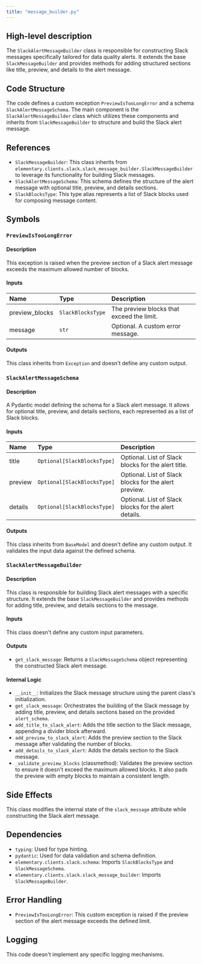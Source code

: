 ```yaml
---
title: "message_builder.py"
---
```


## High-level description
The `SlackAlertMessageBuilder` class is responsible for constructing Slack messages specifically tailored for data quality alerts. It extends the base `SlackMessageBuilder` and provides methods for adding structured sections like title, preview, and details to the alert message.

## Code Structure
The code defines a custom exception `PreviewIsTooLongError` and a schema `SlackAlertMessageSchema`. The main component is the `SlackAlertMessageBuilder` class which utilizes these components and inherits from `SlackMessageBuilder` to structure and build the Slack alert message.

## References
- `SlackMessageBuilder`: This class inherits from `elementary.clients.slack.slack_message_builder.SlackMessageBuilder` to leverage its functionality for building Slack messages.
- `SlackAlertMessageSchema`: This schema defines the structure of the alert message with optional title, preview, and details sections.
- `SlackBlocksType`: This type alias represents a list of Slack blocks used for composing message content.

## Symbols

### `PreviewIsTooLongError`
#### Description
This exception is raised when the preview section of a Slack alert message exceeds the maximum allowed number of blocks.

#### Inputs
| Name | Type | Description |
|:-----|:-----|:------------|
| preview_blocks | `SlackBlocksType` | The preview blocks that exceed the limit. |
| message | `str` | Optional. A custom error message. |

#### Outputs
This class inherits from `Exception` and doesn't define any custom output.

### `SlackAlertMessageSchema`
#### Description
A Pydantic model defining the schema for a Slack alert message. It allows for optional title, preview, and details sections, each represented as a list of Slack blocks.

#### Inputs
| Name | Type | Description |
|:-----|:-----|:------------|
| title | `Optional[SlackBlocksType]` | Optional. List of Slack blocks for the alert title. |
| preview | `Optional[SlackBlocksType]` | Optional. List of Slack blocks for the alert preview. |
| details | `Optional[SlackBlocksType]` | Optional. List of Slack blocks for the alert details. |

#### Outputs
This class inherits from `BaseModel` and doesn't define any custom output. It validates the input data against the defined schema.

### `SlackAlertMessageBuilder`
#### Description
This class is responsible for building Slack alert messages with a specific structure. It extends the base `SlackMessageBuilder` and provides methods for adding title, preview, and details sections to the message.

#### Inputs
This class doesn't define any custom input parameters.

#### Outputs
- `get_slack_message`: Returns a `SlackMessageSchema` object representing the constructed Slack alert message.

#### Internal Logic
- `__init__`: Initializes the Slack message structure using the parent class's initialization.
- `get_slack_message`: Orchestrates the building of the Slack message by adding title, preview, and details sections based on the provided `alert_schema`.
- `add_title_to_slack_alert`: Adds the title section to the Slack message, appending a divider block afterward.
- `add_preview_to_slack_alert`: Adds the preview section to the Slack message after validating the number of blocks.
- `add_details_to_slack_alert`: Adds the details section to the Slack message.
- `_validate_preview_blocks` (classmethod): Validates the preview section to ensure it doesn't exceed the maximum allowed blocks. It also pads the preview with empty blocks to maintain a consistent length.

## Side Effects
This class modifies the internal state of the `slack_message` attribute while constructing the Slack alert message.

## Dependencies
- `typing`: Used for type hinting.
- `pydantic`: Used for data validation and schema definition.
- `elementary.clients.slack.schema`: Imports `SlackBlocksType` and `SlackMessageSchema`.
- `elementary.clients.slack.slack_message_builder`: Imports `SlackMessageBuilder`.

## Error Handling
- `PreviewIsTooLongError`: This custom exception is raised if the preview section of the alert message exceeds the defined limit.

## Logging
This code doesn't implement any specific logging mechanisms.
